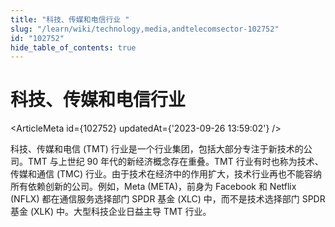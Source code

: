 ```yaml
---
title: "科技、传媒和电信行业 "
slug: "/learn/wiki/technology,media,andtelecomsector-102752"
id: "102752"
hide_table_of_contents: true
---
```



# 科技、传媒和电信行业 

<ArticleMeta id={102752} updatedAt={'2023-09-26 13:59:02'} />
<div className='border-solid border-b border-t-0 my-4 border-[var(--ifm-color-gray-300)]' />

科技、传媒和电信 (TMT) 行业是一个行业集团，包括大部分专注于新技术的公司。TMT 与上世纪 90 年代的新经济概念存在重叠。TMT 行业有时也称为技术、传媒和通信 (TMC) 行业。由于技术在经济中的作用扩大，技术行业再也不能容纳所有依赖创新的公司。例如，Meta (META)，前身为 Facebook 和 Netflix (NFLX) 都在通信服务选择部门 SPDR 基金 (XLC) 中，而不是技术选择部门 SPDR 基金 (XLK) 中。大型科技企业日益主导 TMT 行业。
